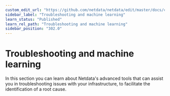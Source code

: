 ```yaml
---
custom_edit_url: "https://github.com/netdata/netdata/edit/master/docs/category-overview-pages/troubleshooting-overview.md"
sidebar_label: "Troubleshooting and machine learning"
learn_status: "Published"
learn_rel_path: "Troubleshooting and machine learning"
sidebar_position: "302.0"
---
```

# Troubleshooting and machine learning

In this section you can learn about Netdata's advanced tools that can assist you in troubleshooting issues with 
your infrastructure, to facilitate the identification of a root cause.

